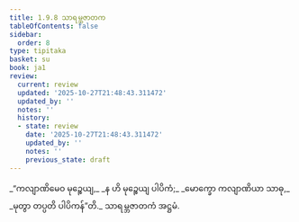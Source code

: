 ```yaml
---
title: 1.9.8 သာရမ္ဘဇာတက
tableOfContents: false
sidebar:
  order: 8
type: tipitaka
basket: su
book: ja1
review:
  current: review
  updated: '2025-10-27T21:48:43.311472'
  updated_by: ''
  notes: ''
  history:
  - state: review
    date: '2025-10-27T21:48:43.311472'
    updated_by: ''
    notes: ''
    previous_state: draft
---
```



<ReviewStatus review={frontmatter.review} showDetails={true} />

<HypothesisAnnotation frontmatter={frontmatter} />

<DynamicBreadcrumb />

<Division number="88" book="ja1" e="ch" v="22" p="21">

<Paragraph number="194" type="verses" book="ja1">
_“ကလျာဏိမေဝ မုဉ္စေယျ,_  
_န ဟိ မုဉ္စေယျ ပါပိကံ;_  
_မောက္ခော ကလျာဏိယာ သာဓု,_  
_မုတွာ တပ္ပတိ ပါပိကန်”တိ._  


</Paragraph>
</Division>

<Paragraph number="195" type="center" book="ja1">
သာရမ္ဘဇာတကံ အဋ္ဌမံ.
</Paragraph>